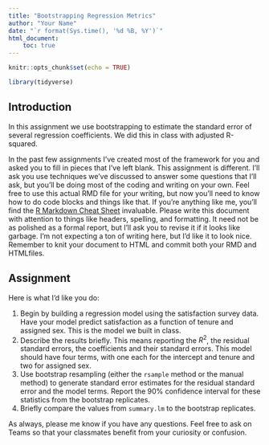 ```yaml
---
title: "Bootstrapping Regression Metrics"
author: "Your Name"
date: "`r format(Sys.time(), '%d %B, %Y')`"
html_document:
    toc: true
---
```


```r
knitr::opts_chunk$set(echo = TRUE)

library(tidyverse)

```

## Introduction

In this assignment we use bootstrapping to estimate the standard error 
of several regression coefficients. We did this in class with adjusted R-squared.

In the past few assignments I've created most of the framework for you and 
asked you to fill in pieces that I've left blank. This assignment is 
different. I'll ask you use techniques we've discussed to answer some questions
that I'll ask, but you'll be doing most of the coding and writing on your own. 
Feel free to use this actual RMD file for your writing, but now you'll need 
to know how to do code blocks and things like that. If you're anything like me,
you'll find the 
[R Markdown Cheat Sheet](https://github.com/rstudio/cheatsheets/raw/master/rmarkdown-2.0.pdf)
invaluable. Please write this document with attention to things like headers, 
spelling, 
and formatting. It need not be as polished as a formal report, but 
I'll ask you to revise
it if it looks like garbage. I'm not expecting a ton of writing here, but I'd like 
it to look nice. Remember to knit your document to HTML and commit both 
your RMD and HTMLfiles. 

## Assignment

Here is what I'd like you do: 

1. Begin by building a regression model using the satisfaction survey data. Have your 
model predict satisfaction as a function of tenure and assigned sex. This is the model
we built in class. 
1. Describe the results briefly. This means reporting the $R^2$, the residual standard
errors, the coefficients and their standard errors. This model 
should have four terms, with one each for the intercept and tenure and two for 
assigned sex. 
1. Use bootstrap resampling (either the `rsample` method or the manual method) to 
generate standard error estimates for the residual standard error and the model terms. 
Report the 90% confidence interval for these statistics from the bootstrap replicates. 
1. Briefly compare the values from `summary.lm` to the bootstrap replicates. 

As always, please me know if you have any questions. Feel free to ask on Teams 
so that your
classmates benefit from your curiosity or confusion. 






